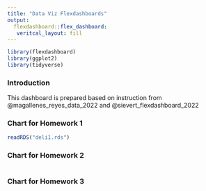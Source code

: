 ```yaml
---
title: "Data Viz Flexdashboards"
output: 
  flexdashboard::flex_dashboard:
   veritcal_layout: fill
---
```


```r
library(flexdashboard)
library(ggplot2)
library(tidyverse)
```

### Introduction

This dashboard is prepared based on instruction from @magallenes_reyes_data_2022 and @sievert_flexdashboard_2022

### Chart for Homework 1 {data-height=3600}

```r
readRDS("deli1.rds")
```

### Chart for Homework 2

```r

```

### Chart for Homework 3

```r

```
